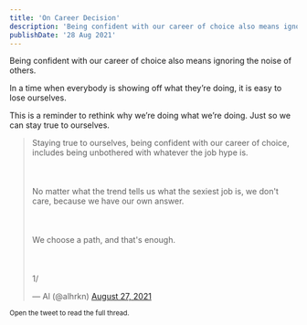 ```yaml
---
title: 'On Career Decision'
description: 'Being confident with our career of choice also means ignoring the noise of others. In a time when everybody is showing off what they’re doing, it is easy to lose ourselves. This is a reminder to rethink why we’re doing what we’re doing. Just so we can stay true to ourselves.'
publishDate: '28 Aug 2021'
---
```


Being confident with our career of choice also means ignoring the noise of others.

In a time when everybody is showing off what they’re doing, it is easy to lose ourselves.

This is a reminder to rethink why we’re doing what we’re doing. Just so we can stay true to ourselves.


<blockquote class="twitter-tweet"><p lang="en" dir="ltr">Staying true to ourselves, being confident with our career of choice, includes being unbothered with whatever the job hype is.<br></br><br></br>No matter what the trend tells us what the sexiest job is, we don&#39;t care, because we have our own answer.<br></br><br></br>We choose a path, and that&#39;s enough.<br></br><br></br>1/</p>&mdash; Al (@alhrkn) <a href="https://twitter.com/alhrkn/status/1431174558829121541?ref_src=twsrc%5Etfw">August 27, 2021</a></blockquote> <script async src="https://platform.twitter.com/widgets.js" charset="utf-8"></script>
<small> Open the tweet to read the full thread.</small>